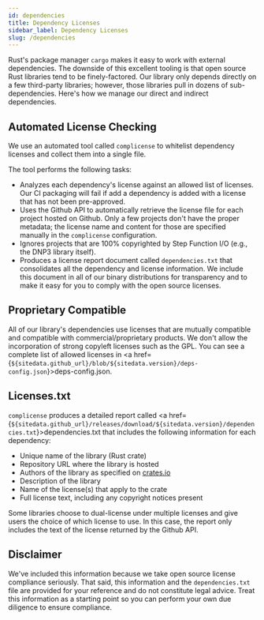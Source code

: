 ```yaml
---
id: dependencies
title: Dependency Licenses
sidebar_label: Dependency Licenses
slug: /dependencies
---
```



Rust's package manager `cargo` makes it easy to work with external dependencies. The downside of this excellent tooling
is that open source Rust libraries tend to be finely-factored. Our library only depends directly on a few third-party
libraries; however, those libraries pull in dozens of sub-dependencies. Here's how we manage our direct and indirect
dependencies.

## Automated License Checking

We use an automated tool called `complicense` to whitelist dependency licenses and collect them into a single file.

The tool performs the following tasks:

* Analyzes each dependency's license against an allowed list of licenses. Our CI packaging will fail if add a dependency
is added with a license that has not been pre-approved.
* Uses the Github API to automatically retrieve the license file for each project hosted on Github. Only a few projects
don't have the proper metadata; the license name and content for those are specified manually in the `complicense`
configuration.
* Ignores projects that are 100% copyrighted by Step Function I/O (e.g., the DNP3 library itself).
* Produces a license report document called `dependencies.txt` that consolidates all the dependency and license
information. We include this document in all of our binary distributions for transparency and to make it easy for you
to comply with the open source licenses.

## Proprietary Compatible

All of our library's dependencies use licenses that are mutually compatible and compatible with commercial/proprietary products. We don't allow the incorporation of strong copyleft licenses such as the GPL. You can see a complete list of allowed licenses
in <a href={`${sitedata.github_url}/blob/${sitedata.version}/deps-config.json`}>deps-config.json</a>.

## Licenses.txt

`complicense` produces a detailed report called <a href={`${sitedata.github_url}/releases/download/${sitedata.version}/dependencies.txt`}>dependencies.txt</a> that includes the following
information for each dependency:

* Unique name of the library (Rust crate)
* Repository URL where the library is hosted
* Authors of the library as specified on [crates.io](https://crates.io/)
* Description of the library
* Name of the license(s) that apply to the crate
* Full license text, including any copyright notices present

Some libraries choose to dual-license under multiple licenses and give users the choice of which license to use. In this case, the report only includes the text of the license returned by the Github API.

## Disclaimer

We've included this information because we take open source license compliance seriously. That said, this information and the `dependencies.txt` file are provided for your reference and do not constitute legal advice. Treat this information as a starting point so you can perform your own due diligence to ensure compliance.


